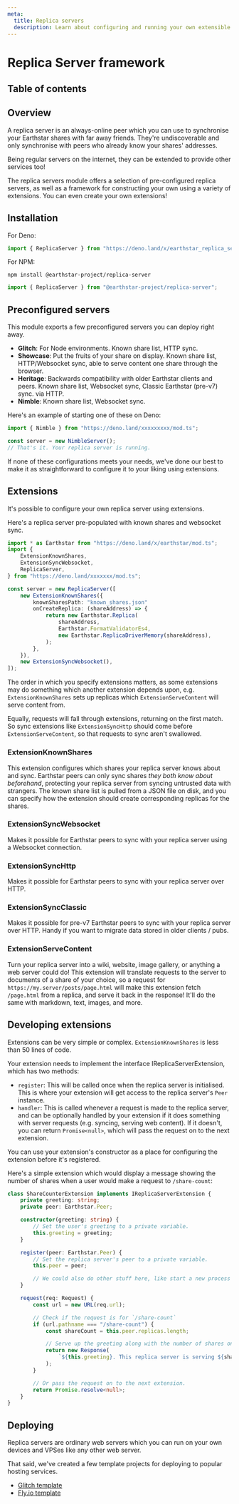 ```yaml
---
meta:
  title: Replica servers
  description: Learn about configuring and running your own extensible Earthstar replica server.
---
```


# Replica Server framework

## Table of contents

## Overview

A replica server is an always-online peer which you can use to synchronise your
Earthstar shares with far away friends. They're undiscoverable and only
synchronise with peers who already know your shares' addresses.

Being regular servers on the internet, they can be extended to provide other
services too!

The replica servers module offers a selection of pre-configured replica servers, as well as a
framework for constructing your own using a variety of extensions. You can even
create your own extensions!

## Installation

For Deno:

```ts
import { ReplicaServer } from "https://deno.land/x/earthstar_replica_server/mod.ts";
```

For NPM: 

```
npm install @earthstar-project/replica-server
```

```ts
import { ReplicaServer } from "@earthstar-project/replica-server";
```

## Preconfigured servers

This module exports a few preconfigured servers you can deploy right away.

- **Glitch**: For Node environments. Known share list, HTTP sync.
- **Showcase**: Put the fruits of your share on display. Known share list,
	HTTP/Websocket sync, able to serve content one share through the browser.
- **Heritage**: Backwards compatibility with older Earthstar clients and peers.
	Known share list, Websocket sync, Classic Earthstar (pre-v7) sync. via HTTP.
- **Nimble**: Known share list, Websocket sync.

Here's an example of starting one of these on Deno:

```ts
import { Nimble } from "https://deno.land/xxxxxxxxx/mod.ts";

const server = new NimbleServer();
// That's it. Your replica server is running.
```

If none of these configurations meets your needs, we've done our best to make it
as straightforward to configure it to your liking using extensions.

## Extensions

It's possible to configure your own replica server using extensions.

Here's a replica server pre-populated with known shares and websocket sync.

```ts
import * as Earthstar from "https://deno.land/x/earthstar/mod.ts";
import {
	ExtensionKnownShares,
	ExtensionSyncWebsocket,
	ReplicaServer,
} from "https://deno.land/xxxxxxx/mod.ts";

const server = new ReplicaServer([
	new ExtensionKnownShares({
		knownSharesPath: "known_shares.json"
		onCreateReplica: (shareAddress) => {
			return new Earthstar.Replica(
				shareAddress,
				Earthstar.FormatValidatorEs4,
				new Earthstar.ReplicaDriverMemory(shareAddress),
			);
		},
	}),
	new ExtensionSyncWebsocket(),
]);
```

The order in which you specify extensions matters, as some extensions may do
something which another extension depends upon, e.g. `ExtensionKnownShares` sets
up replicas which `ExtensionServeContent` will serve content from.

Equally, requests will fall through extensions, returning on the first match. So
sync extensions like `ExtensionSyncHttp` should come before
`ExtensionServeContent`, so that requests to sync aren't swallowed.

### ExtensionKnownShares

This extension configures which shares your replica server knows about and sync.
Earthstar peers can only sync shares _they both know about beforehand_,
protecting your replica server from syncing untrusted data with strangers. The
known share list is pulled from a JSON file on disk, and you can specify how the
extension should create corresponding replicas for the shares.

### ExtensionSyncWebsocket

Makes it possible for Earthstar peers to sync with your replica server using a
Websocket connection.

### ExtensionSyncHttp

Makes it possible for Earthstar peers to sync with your replica server over
HTTP.

### ExtensionSyncClassic

Makes it possible for pre-v7 Earthstar peers to sync with your replica server
over HTTP. Handy if you want to migrate data stored in older clients / pubs.

### ExtensionServeContent

Turn your replica server into a wiki, website, image gallery, or anything a web
server could do! This extension will translate requests to the server to
documents of a share of your choice, so a request for
`https://my.server/posts/page.html` will make this extension fetch `/page.html`
from a replica, and serve it back in the response! It'll do the same with
markdown, text, images, and more.

## Developing extensions

Extensions can be very simple or complex. `ExtensionKnownShares` is less than 50
lines of code.

Your extension needs to implement the interface IReplicaServerExtension, which
has two methods:

- `register`: This will be called once when the replica server is initialised.
	This is where your extension will get access to the replica server's `Peer`
	instance.
- `handler`: This is called whenever a request is made to the replica server,
	and can be optionally handled by your extension if it does something with
	server requests (e.g. syncing, serving web content). If it doesn't, you can
	return `Promise<null>`, which will pass the request on to the next extension.

You can use your extension's constructor as a place for configuring the
extension before it's registered.

Here's a simple extension which would display a message showing the number of
shares when a user would make a request to `/share-count`:

```ts
class ShareCounterExtension implements IReplicaServerExtension {
	private greeting: string;
	private peer: Earthstar.Peer;

	constructor(greeting: string) {
		// Set the user's greeting to a private variable.
		this.greeting = greeting;
	}

	register(peer: Earthstar.Peer) {
		// Set the replica server's peer to a private variable.
		this.peer = peer;

		// We could also do other stuff here, like start a new process in the background.
	}

	request(req: Request) {
		const url = new URL(req.url);

		// Check if the request is for `/share-count`
		if (url.pathname === "/share-count") {
			const shareCount = this.peer.replicas.length;

			// Serve up the greeting along with the number of shares on the replica server.
			return new Response(
				`${this.greeting}. This replica server is serving ${shareCount} shares!`,
			);
		}

		// Or pass the request on to the next extension.
		return Promise.resolve<null>;
	}
}
```

## Deploying

Replica servers are ordinary web servers which you can run on your own devices and VPSes like any other web server.

That said, we've created a few template projects for deploying to popular hosting services.

- [Glitch template](https://github.com/earthstar-project/replica-server-glitch)
- [Fly.io template](...)
